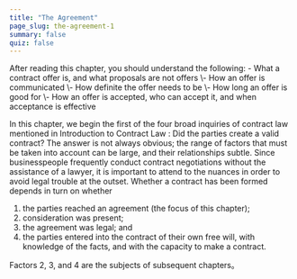 ```yaml
---
title: "The Agreement"
page_slug: the-agreement-1
summary: false
quiz: false
---
```

<div className="content-chunk" data-subsection-id = "The-Agreement-294t">
<Info title="Learning Objectives">After reading this chapter, you should understand the following: - What a contract offer is, and what proposals are not offers
\- How an offer is communicated
\- How definite the offer needs to be
\- How long an offer is good for
\- How an offer is accepted, who can accept it, and when acceptance is effective</Info>

In this chapter, we begin the first of the four broad inquiries of contract law mentioned in Introduction to Contract Law : Did the parties create a valid contract? The answer is not always obvious; the range of factors that must be taken into account can be large, and their relationships subtle. Since businesspeople frequently conduct contract negotiations without the assistance of a lawyer, it is important to attend to the nuances in order to avoid legal trouble at the outset. Whether a contract has been formed depends in turn on whether

1.  the parties reached an agreement (the focus of this chapter);
2.  consideration was present;
3.  the agreement was legal; and
4.  the parties entered into the contract of their own free will, with knowledge of the facts, and with the capacity to make a contract.

Factors 2, 3, and 4 are the subjects of subsequent chapters。
</div>
